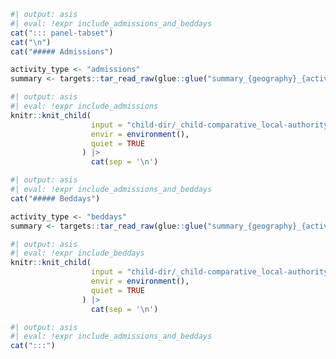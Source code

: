 ```r
#| output: asis
#| eval: !expr include_admissions_and_beddays
cat("::: panel-tabset")
cat("\n")
cat("##### Admissions")
```

```r
activity_type <- "admissions"
summary <- targets::tar_read_raw(glue::glue("summary_{geography}_{activity_type}_{cohort}"))
```

```r
#| output: asis
#| eval: !expr include_admissions
knitr::knit_child(
                  input = "child-dir/_child-comparative_local-authority_table.qmd",
                  envir = environment(),
                  quiet = TRUE
                ) |>
                  cat(sep = '\n')
```

```r
#| output: asis
#| eval: !expr include_admissions_and_beddays
cat("##### Beddays")
```

```r
activity_type <- "beddays"
summary <- targets::tar_read_raw(glue::glue("summary_{geography}_{activity_type}_{cohort}"))
```

```r
#| output: asis
#| eval: !expr include_beddays
knitr::knit_child(
                  input = "child-dir/_child-comparative_local-authority_table.qmd",
                  envir = environment(),
                  quiet = TRUE
                ) |>
                  cat(sep = '\n')
```

```r
#| output: asis
#| eval: !expr include_admissions_and_beddays
cat(":::")
```